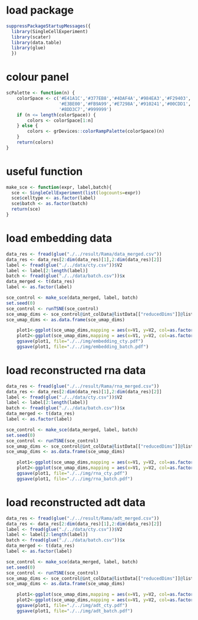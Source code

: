 # load package
```r
suppressPackageStartupMessages({
  library(SingleCellExperiment)
  library(scater)
  library(data.table)
  library(glue)
  })
```

# colour panel
```r
scPalette <- function(n) {
    colorSpace <- c('#E41A1C','#377EB8','#4DAF4A','#984EA3','#F29403','#F781BF','#BC9DCC','#A65628','#54B0E4','#222F75','#1B9E77','#B2DF8A',
                    '#E3BE00','#FB9A99','#E7298A','#910241','#00CDD1','#A6CEE3','#CE1261','#5E4FA2','#8CA77B','#00441B','#DEDC00','#B3DE69',
                    '#8DD3C7','#999999')
    if (n <= length(colorSpace)) {
        colors <- colorSpace[1:n]
    } else {
        colors <- grDevices::colorRampPalette(colorSpace)(n)
    }
    return(colors)
}
```

# useful function
```r
make_sce <- function(expr, label,batch){
  sce <- SingleCellExperiment(list(logcounts=expr))
  sce$celltype <- as.factor(label)
  sce$batch <- as.factor(batch)
  return(sce)
}
```

# load embedding data 
```r
data_res <- fread(glue("./../result/Rama/data_merged.csv"))
data_res <- data_res[2:dim(data_res)[1],2:dim(data_res)[2]]
label <- fread(glue("./../data/cty.csv"))$V2
label <- label[2:length(label)]
batch <- fread(glue("./../data/batch.csv"))$x
data_merged <- t(data_res)
label <- as.factor(label)
```

```r
sce_control <- make_sce(data_merged, label, batch)
set.seed(0)
sce_control <- runTSNE(sce_control)
sce_umap_dims <- sce_control@int_colData@listData[["reducedDims"]]@listData[["TSNE"]]
sce_umap_dims <- as.data.frame(sce_umap_dims)
```

```r
    plot1<-ggplot(sce_umap_dims,mapping = aes(x=V1, y=V2, col=as.factor(label)))+ geom_point()+scale_colour_manual(values = scPalette(length(names(table(label)))))+labs(x = "", y = "", title = "") + theme_classic()  +         theme(aspect.ratio = 1)+ theme(panel.grid =element_blank()) +theme(axis.text = element_blank()) +  theme(axis.ticks = element_blank()) +  theme(plot.title = element_text(hjust = 0.5,size=8),panel.spacing = unit(0, "lines")) 
    plot2<-ggplot(sce_umap_dims,mapping = aes(x=V1, y=V2, col=as.factor(batch)))+ geom_point()+scale_colour_manual(values = scPalette(length(names(table(batch)))))+labs(x = "", y = "", title = "") + theme_classic()  +         theme(aspect.ratio = 1)+ theme(panel.grid =element_blank()) +theme(axis.text = element_blank()) +  theme(axis.ticks = element_blank()) +  theme(plot.title = element_text(hjust = 0.5,size=8),panel.spacing = unit(0, "lines")) 
    ggsave(plot1, file="./../img/embedding_cty.pdf")
    ggsave(plot1, file="./../img/embedding_batch.pdf")
```

# load reconstructed rna data 
```r
data_res <- fread(glue("./../result/Rama/rna_merged.csv"))
data_res <- data_res[2:dim(data_res)[1],2:dim(data_res)[2]]
label <- fread(glue("./../data/cty.csv"))$V2
label <- label[2:length(label)]
batch <- fread(glue("./../data/batch.csv"))$x
data_merged <- t(data_res)
label <- as.factor(label)
```

```r
sce_control <- make_sce(data_merged, label, batch)
set.seed(0)
sce_control <- runTSNE(sce_control)
sce_umap_dims <- sce_control@int_colData@listData[["reducedDims"]]@listData[["TSNE"]]
sce_umap_dims <- as.data.frame(sce_umap_dims)
```

```r
    plot1<-ggplot(sce_umap_dims,mapping = aes(x=V1, y=V2, col=as.factor(label)))+ geom_point()+scale_colour_manual(values = scPalette(length(names(table(label)))))+labs(x = "", y = "", title = "") + theme_classic()  +         theme(aspect.ratio = 1)+ theme(panel.grid =element_blank()) +theme(axis.text = element_blank()) +  theme(axis.ticks = element_blank()) +  theme(plot.title = element_text(hjust = 0.5,size=8),panel.spacing = unit(0, "lines")) 
    plot2<-ggplot(sce_umap_dims,mapping = aes(x=V1, y=V2, col=as.factor(batch)))+ geom_point()+scale_colour_manual(values = scPalette(length(names(table(batch)))))+labs(x = "", y = "", title = "") + theme_classic()  +         theme(aspect.ratio = 1)+ theme(panel.grid =element_blank()) +theme(axis.text = element_blank()) +  theme(axis.ticks = element_blank()) +  theme(plot.title = element_text(hjust = 0.5,size=8),panel.spacing = unit(0, "lines")) 
    ggsave(plot1, file="./../img/rna_cty.pdf")
    ggsave(plot1, file="./../img/rna_batch.pdf")
```

# load reconstructed adt data 
```r
data_res <- fread(glue("./../result/Rama/adt_merged.csv"))
data_res <- data_res[2:dim(data_res)[1],2:dim(data_res)[2]]
label <- fread(glue("./../data/cty.csv"))$V2
label <- label[2:length(label)]
batch <- fread(glue("./../data/batch.csv"))$x
data_merged <- t(data_res)
label <- as.factor(label)
```

```r
sce_control <- make_sce(data_merged, label, batch)
set.seed(0)
sce_control <- runTSNE(sce_control)
sce_umap_dims <- sce_control@int_colData@listData[["reducedDims"]]@listData[["TSNE"]]
sce_umap_dims <- as.data.frame(sce_umap_dims)
```

```r
    plot1<-ggplot(sce_umap_dims,mapping = aes(x=V1, y=V2, col=as.factor(label)))+ geom_point()+scale_colour_manual(values = scPalette(length(names(table(label)))))+labs(x = "", y = "", title = "") + theme_classic()  +         theme(aspect.ratio = 1)+ theme(panel.grid =element_blank()) +theme(axis.text = element_blank()) +  theme(axis.ticks = element_blank()) +  theme(plot.title = element_text(hjust = 0.5,size=8),panel.spacing = unit(0, "lines")) 
    plot2<-ggplot(sce_umap_dims,mapping = aes(x=V1, y=V2, col=as.factor(batch)))+ geom_point()+scale_colour_manual(values = scPalette(length(names(table(batch)))))+labs(x = "", y = "", title = "") + theme_classic()  +         theme(aspect.ratio = 1)+ theme(panel.grid =element_blank()) +theme(axis.text = element_blank()) +  theme(axis.ticks = element_blank()) +  theme(plot.title = element_text(hjust = 0.5,size=8),panel.spacing = unit(0, "lines")) 
    ggsave(plot1, file="./../img/adt_cty.pdf")
    ggsave(plot1, file="./../img/adt_batch.pdf")
```













